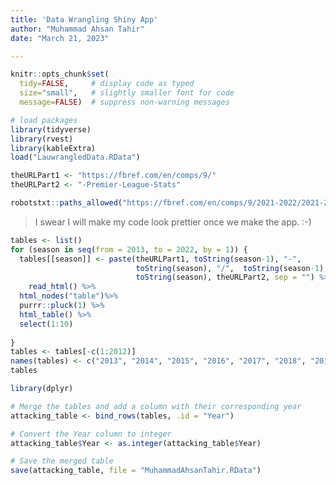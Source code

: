 ```yaml
---
title: 'Data Wrangling Shiny App'
author: "Muhammad Ahsan Tahir"
date: "March 21, 2023"

---
```



```r
knitr::opts_chunk$set(
  tidy=FALSE,     # display code as typed
  size="small",   # slightly smaller font for code
  message=FALSE)  # suppress non-warning messages

# load packages
library(tidyverse)
library(rvest)
library(kableExtra)
load("LauwrangledData.RData")
```

```r
theURLPart1 <- "https://fbref.com/en/comps/9/"
theURLPart2 <- "-Premier-League-Stats"
```



```r
robotstxt::paths_allowed("https://fbref.com/en/comps/9/2021-2022/2021-2022-Premier-League-Stats")
```



> I swear I will make my code look prettier once we make the app. :-)

```r
tables <- list()
for (season in seq(from = 2013, to = 2022, by = 1)) {
  tables[[season]] <- paste(theURLPart1, toString(season-1), "-",
                            toString(season), "/",  toString(season-1), "-",
                            toString(season), theURLPart2, sep = "") %>%
    read_html() %>% 
  html_nodes("table")%>%
  purrr::pluck(1) %>%
  html_table() %>%
  select(1:10)
    
}
tables <- tables[-c(1:2012)]
names(tables) <- c("2013", "2014", "2015", "2016", "2017", "2018", "2019", "2020", "2021", "2022")
tables
```

```r
library(dplyr)

# Merge the tables and add a column with their corresponding year
attacking_table <- bind_rows(tables, .id = "Year")

# Convert the Year column to integer
attacking_table$Year <- as.integer(attacking_table$Year)

# Save the merged table
save(attacking_table, file = "MuhammadAhsanTahir.RData")
```




